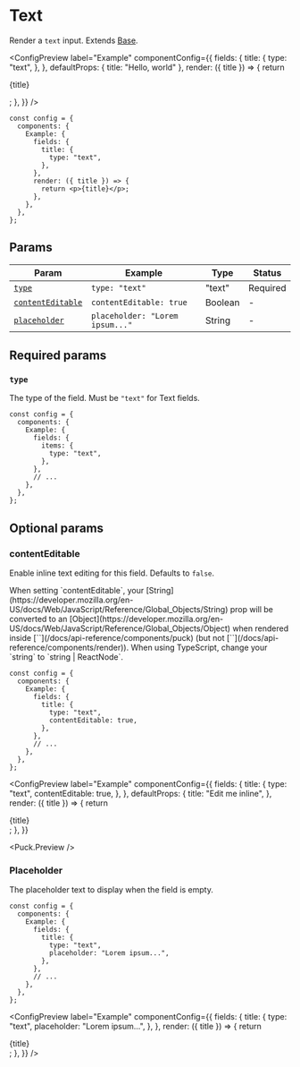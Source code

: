 
# Text

Render a `text` input. Extends [Base](base).

<ConfigPreview
  label="Example"
  componentConfig={{
    fields: {
      title: {
        type: "text",
      },
    },
    defaultProps: { title: "Hello, world" },
    render: ({ title }) => {
      return <p>{title}</p>;
    },
  }}
/>

```tsx {5-7} copy
const config = {
  components: {
    Example: {
      fields: {
        title: {
          type: "text",
        },
      },
      render: ({ title }) => {
        return <p>{title}</p>;
      },
    },
  },
};
```

## Params

| Param                                 | Example                         | Type    | Status   |
| ------------------------------------- | ------------------------------- | ------- | -------- |
| [`type`](#type)                       | `type: "text"`                  | "text"  | Required |
| [`contentEditable`](#contentEditable) | `contentEditable: true`         | Boolean | -        |
| [`placeholder`](#placeholder)         | `placeholder: "Lorem ipsum..."` | String  | -        |

## Required params

### `type`

The type of the field. Must be `"text"` for Text fields.

```tsx {6} copy
const config = {
  components: {
    Example: {
      fields: {
        items: {
          type: "text",
        },
      },
      // ...
    },
  },
};
```

## Optional params

### contentEditable

Enable inline text editing for this field. Defaults to `false`.

<Callout type="warning">
  When setting `contentEditable`, your [String](https://developer.mozilla.org/en-US/docs/Web/JavaScript/Reference/Global_Objects/String) prop will be converted to an [Object](https://developer.mozilla.org/en-US/docs/Web/JavaScript/Reference/Global_Objects/Object) when rendered inside [`<Puck>`](/docs/api-reference/components/puck) (but not [`<Render>`](/docs/api-reference/components/render)). When using TypeScript, change your `string` to  `string | ReactNode`.
</Callout>

```tsx {7} copy
const config = {
  components: {
    Example: {
      fields: {
        title: {
          type: "text",
          contentEditable: true,
        },
      },
      // ...
    },
  },
};
```

<ConfigPreview
  label="Example"
  componentConfig={{
    fields: {
      title: {
        type: "text",
        contentEditable: true,
      },
    },
    defaultProps: {
      title: "Edit me inline",
    },
    render: ({ title }) => {
      return <div>{title}</div>;
    },
  }}
>
  <Puck.Preview />
</ConfigPreview>

### Placeholder

The placeholder text to display when the field is empty.

```tsx {7} copy
const config = {
  components: {
    Example: {
      fields: {
        title: {
          type: "text",
          placeholder: "Lorem ipsum...",
        },
      },
      // ...
    },
  },
};
```

<ConfigPreview
  label="Example"
  componentConfig={{
    fields: {
      title: {
        type: "text",
        placeholder: "Lorem ipsum...",
      },
    },
    render: ({ title }) => {
      return <div>{title}</div>;
    },
  }}
/>
